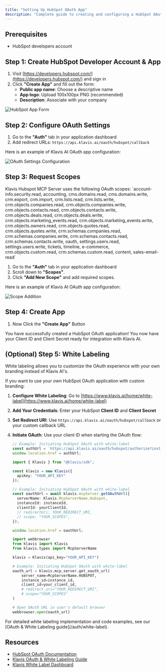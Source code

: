 ```yaml
---
title: "Setting Up HubSpot OAuth App"
description: "Complete guide to creating and configuring a HubSpot OAuth application"
---
```


## Prerequisites

- HubSpot developers account

## Step 1: Create HubSpot Developer Account & App

1. Visit [https://developers.hubspot.com/](https://developers.hubspot.com/) and sign in
2. Click **"Create App"** and fill out the form:
   - **Public app name**: Choose a descriptive name
   - **App logo**: Upload 100x100px PNG (recommended)
   - **Description**: Associate with your company

<img src="/images/knowledge-base/hubspot_oauth/step1_app.png" alt="HubSpot App Form" />

## Step 2: Configure OAuth Settings

1. Go to the **"Auth"** tab in your application dashboard
2. Add redirect URLs: `https://api.klavis.ai/oauth/hubspot/callback`

Here is an example of Klavis AI OAuth app configuration:

<img src="/images/knowledge-base/hubspot_oauth/step2_oauth.png" alt="OAuth Settings Configuration" />

## Step 3: Request Scopes

<Note>
Klavis Hubspot MCP Server uses the following OAuth scopes: `account-info.security.read, accounting, cms.domains.read, cms.domains.write, crm.export, crm.import, crm.lists.read, crm.lists.write, crm.objects.companies.read, crm.objects.companies.write, crm.objects.contacts.read, crm.objects.contacts.write, crm.objects.deals.read, crm.objects.deals.write, crm.objects.marketing_events.read, crm.objects.marketing_events.write, crm.objects.owners.read, crm.objects.quotes.read, crm.objects.quotes.write, crm.schemas.companies.read, crm.schemas.companies.write, crm.schemas.contacts.read, crm.schemas.contacts.write, oauth, settings.users.read, settings.users.write, tickets, timeline, e-commerce, crm.objects.custom.read, crm.schemas.custom.read, content, sales-email-read`
</Note>

1. Go to the **"Auth"** tab in your application dashboard
2. Scroll down to **"Scopes"**.
3. Click **"Add New Scope"** and add required scopes.

Here is an example of Klavis AI OAuth app configuration:

<img src="/images/knowledge-base/hubspot_oauth/step3_scopes.png" alt="Scope Addition" />

## Step 4: Create App

1. Now Click the **"Create App"** Button

<Check>
You have successfully created a HubSpot OAuth application! You now have your Client ID and Client Secret ready for integration with Klavis AI.
</Check>

## (Optional) Step 5: White Labeling

<Note>
White labeling allows you to customize the OAuth experience with your own branding instead of Klavis AI's.
</Note>

If you want to use your own HubSpot OAuth application with custom branding:

1. **Configure White Labeling**: Go to [https://www.klavis.ai/home/white-label](https://www.klavis.ai/home/white-label)
2. **Add Your Credentials**: Enter your HubSpot **Client ID** and **Client Secret**
3. **Set Redirect URI**: Use `https://api.klavis.ai/oauth/hubspot/callback` or your custom callback URL
4. **Initiate OAuth**: Use your client ID when starting the OAuth flow:

   <CodeGroup>
   
   ```javascript without SDK
   // Example: Initiating HubSpot OAuth with white-label
   const authUrl = `https://api.klavis.ai/oauth/hubspot/authorize?instance_id=${instanceId}&client_id=${yourClientId}`;
   window.location.href = authUrl;
   ```
   
   ```typescript TypeScript SDK
   import { Klavis } from "@klavis/sdk";
   
   const klavis = new Klavis({
     apiKey: "YOUR_API_KEY"
   });
   
   // Example: Initiating HubSpot OAuth with white-label
   const oauthUrl = await klavis.mcpServer.getOAuthUrl({
     serverName: Klavis.McpServerName.Hubspot,
     instanceId: instanceId,
     clientId: yourClientId,
     // redirectUri: YOUR_REDIRECT_URI,
     // scope: "YOUR_SCOPES", 
   });
   
   window.location.href = oauthUrl;
   ```
   
   ```python Python SDK
   import webbrowser
   from klavis import Klavis
   from klavis.types import McpServerName
   
   klavis = Klavis(api_key="YOUR_API_KEY")
   
   # Example: Initiating HubSpot OAuth with white-label
   oauth_url = klavis.mcp_server.get_oauth_url(
       server_name=McpServerName.HUBSPOT,
       instance_id=instance_id,
       client_id=your_client_id,
       # redirect_uri="YOUR_REDIRECT_URI",
       # scope="YOUR_SCOPES"
   )
   
   # Open OAuth URL in user's default browser
   webbrowser.open(oauth_url)
   ```
   
   </CodeGroup>

<Tip>
For detailed white labeling implementation and code examples, see our [OAuth & White Labeling guide](/auth/white-label).
</Tip>

## Resources
- [HubSpot OAuth Documentation](https://developers.hubspot.com/docs/guides/apps/authentication/working-with-oauth)
- [Klavis OAuth & White Labeling Guide](/auth/white-label)
- [Klavis White Label Dashboard](https://www.klavis.ai/home/white-label)